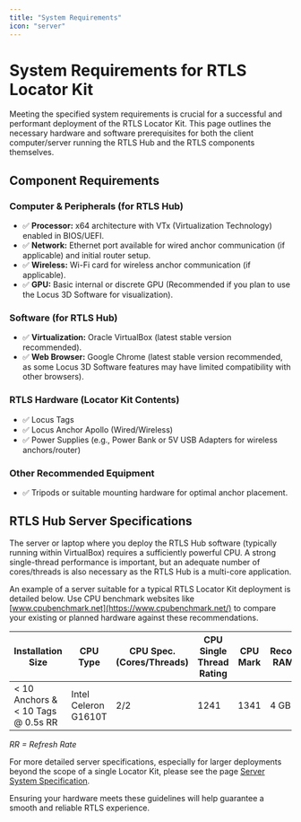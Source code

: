 ```yaml
---
title: "System Requirements"
icon: "server"
---
```

# System Requirements for RTLS Locator Kit

Meeting the specified system requirements is crucial for a successful and performant deployment of the RTLS Locator Kit. This page outlines the necessary hardware and software prerequisites for both the client computer/server running the RTLS Hub and the RTLS components themselves.

## Component Requirements

### Computer & Peripherals (for RTLS Hub)
- ✅ **Processor:** x64 architecture with VTx (Virtualization Technology) enabled in BIOS/UEFI.
- ✅ **Network:** Ethernet port available for wired anchor communication (if applicable) and initial router setup.
- ✅ **Wireless:** Wi-Fi card for wireless anchor communication (if applicable).
- ✅ **GPU:** Basic internal or discrete GPU (Recommended if you plan to use the Locus 3D Software for visualization).

### Software (for RTLS Hub)
- ✅ **Virtualization:** Oracle VirtualBox (latest stable version recommended).
- ✅ **Web Browser:** Google Chrome (latest stable version recommended, as some Locus 3D Software features may have limited compatibility with other browsers).

### RTLS Hardware (Locator Kit Contents)
- ✅ Locus Tags
- ✅ Locus Anchor Apollo (Wired/Wireless)
- ✅ Power Supplies (e.g., Power Bank or 5V USB Adapters for wireless anchors/router)

### Other Recommended Equipment
- ✅ Tripods or suitable mounting hardware for optimal anchor placement.

## RTLS Hub Server Specifications

The server or laptop where you deploy the RTLS Hub software (typically running within VirtualBox) requires a sufficiently powerful CPU. A strong single-thread performance is important, but an adequate number of cores/threads is also necessary as the RTLS Hub is a multi-core application.

An example of a server suitable for a typical RTLS Locator Kit deployment is detailed below. Use CPU benchmark websites like [www.cpubenchmark.net](https://www.cpubenchmark.net/) to compare your existing or planned hardware against these recommendations.

| Installation Size                  | CPU Type             | CPU Spec. (Cores/Threads) | CPU Single Thread Rating | CPU Mark | Recommended RAM (for VM) |
|------------------------------------|----------------------|---------------------------|--------------------------|----------|--------------------------|
| < 10 Anchors & < 10 Tags @ 0.5s RR | Intel Celeron G1610T | 2/2                       | 1241                     | 1341     | 4 GB                     |

*RR = Refresh Rate*

For more detailed server specifications, especially for larger deployments beyond the scope of a single Locator Kit, please see the page [Server System Specification](../ProjectExecution/NetworkLayout/ServerSystemSpecification).

Ensuring your hardware meets these guidelines will help guarantee a smooth and reliable RTLS experience.